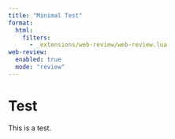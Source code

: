 ```yaml
---
title: "Minimal Test"
format: 
  html:
    filters:
      - _extensions/web-review/web-review.lua
web-review:
  enabled: true
  mode: "review"
---
```


# Test

This is a test.